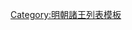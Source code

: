 {{ming|title=明朝宜春國諸王|ed=宜春國|head=[[宣德]]三年（[[1428年]]）七月封。|
{{ming/title}}
{{ming/list|宜春安簡王|[[朱磐烑]]|朱權、庶三子|[[1428年]]—[[1492年]]|宣德三年七月封。[[弘治 (明朝)|弘治]]五年薨。}}
{{ming/list|宜春宣和王|[[朱奠坫]]|朱磐烑、嫡一子|[[1495年]]—[[1496年]]|弘治八年襲封。九年薨。}}
{{ming/list|宜春懷簡王|[[朱覲鐏]]|朱奠坫、嫡一子|追封|弘治八年封[[长子 (封号)|長子]]。九年卒。以子[[朱宸澮|宸澮]]襲封。追封諡懷簡王。}}
{{ming/list|宜春康僖王|[[朱宸澮]]|朱覲鐏、嫡一子|[[1498年]]—[[1500年]]|弘治十一年襲封。十三年薨。}}
{{ming/list|宜春王|[[朱拱樤]]|朱宸澮、嫡一子|[[1507年]]—[[1520年]]|[[正德 (明朝)|正德]]二年襲封。十五年坐[[朱宸濠|宸濠]]反，解京自盡，子送[[鳳陽]]，除。}}
{{ming/note|附宜春國宗理}}
{{ming/note|以前不詳}}
{{ming/list|宜春府宗理|[[朱拱楐]]|朱宸洧、子|[[1594年]]|初封[[輔國將軍]]，[[萬曆]]二十二年正月，兼理宜春府事。薨。}}
{{ming/list|宜春府宗理|[[朱多烋]]|朱拱？、子|[[1594年]]—？年|初封[[鎮國中尉]]，萬曆二十二年十一月，兼理宜春府事。薨。}}
{{ming/note|以後不詳}}
{{ming/note|宜春國續封}}
{{ming/list|宜春王|[[朱議衍]]|朱拱樤、四世孙 |？年—[[1649年]]|不知何年襲封。[[永曆 (南明)|永曆]]三年十二月於據地汀洲，為清軍總兵[[于永綬]]俘殺。}}
}}<noinclude>
[[Category:明朝諸王列表模板]]
</noinclude>